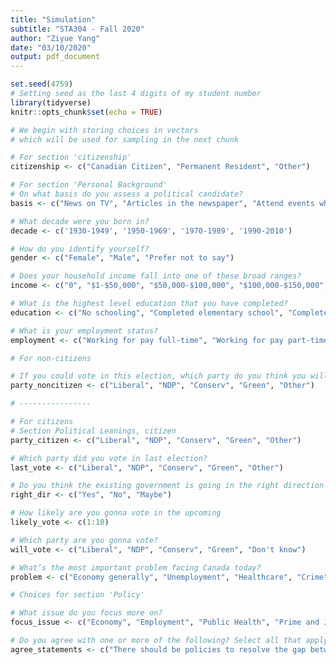 ```yaml
---
title: "Simulation"
subtitle: "STA304 - Fall 2020"
author: "Ziyue Yang"
date: "03/10/2020"
output: pdf_document
---
```


```r
set.seed(4759)
# Setting seed as the last 4 digits of my student number
library(tidyverse)
knitr::opts_chunk$set(echo = TRUE)
```


```r
# We begin with storing choices in vectors
# which will be used for sampling in the next chunk

# For section 'citizenship'
citizenship <- c("Canadian Citizen", "Permanent Resident", "Other")

# For section 'Personal Background'
# On what basis do you assess a political candidate?
basis <- c("News on TV", "Articles in the newspaper", "Attend events where the candidate is addressing the people", "I research all the all the channels before making my choice", "Number of fundraisers the candidate has done in you area", "The family upbringing of the candidate", "Other")

# What decade were you born in? 
decade <- c('1930-1949', '1950-1969', '1970-1989', '1990-2010')

# How do you identify yourself?
gender <- c("Female", "Male", "Prefer not to say")

# Does your household income fall into one of these broad ranges?
income <- c("0", "$1-$50,000", "$50,000-$100,000", "$100,000-$150,000", "$150,000-$200,000", "More then $200,000", "Prefer not to say")

# What is the highest level education that you have completed?
education <- c("No schooling", "Completed elementary school", "Completed high school", "Completed technical, community College, CEGEP, collage Classique", "Bachelor's degree", "Master's degree", "Professional degree or doctorate", "Prefer not to say")

# What is your employment status?
employment <- c("Working for pay full-time", "Working for pay part-time", "Self-employed", "Unemployed/looking for work", "Student", "Other")

```


```r
# For non-citizens

# If you could vote in this election, which party do you think you will vote for?
party_noncitizen <- c("Liberal", "NDP", "Conserv", "Green", "Other")

# ----------------

# For citizens
# Section Political Leanings, citizen
party_citizen <- c("Liberal", "NDP", "Conserv", "Green", "Other")

# Which party did you vote in last election?
last_vote <- c("Liberal", "NDP", "Conserv", "Green", "Other")

# Do you think the existing government is going in the right direction to benefit the people of the country?
right_dir <- c("Yes", "No", "Maybe")

# How likely are you gonna vote in the upcoming
likely_vote <- c(1:10)

# Which party are you gonna vote?
will_vote <- c("Liberal", "NDP", "Conserv", "Green", "Don't know")

# What’s the most important problem facing Canada today?
problem <- c("Economy generally", "Unemployment", "Healthcare", "Crime", "Immigration", "Environmental Issue", "Other")
```

```r
# Choices for section 'Policy'

# What issue do you focus more on?
focus_issue <- c("Economy", "Employment", "Public Health", "Prime and Justice", "Immigration Policy", "Tax Policy", "")

# Do you agree with one or more of the following? Select all that apply.
agree_statements <- c("There should be policies to resolve the gap between the rich and the poor.", "Environment safety is more important than business tax revenue.", "There should be rules to include all religions in all political parties.", "The government should assist corporations in increasing employment.", "The government should pay more on public health programs.", "There should be more free trade with other countries, even if it hurts some industries in Canada.")
```

```r
```

